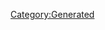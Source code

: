 {{Database/Music/MusicInfo
 |ID=126
 |Cov=127
 |Cd=1
 |Nam=120
 |Div=120
 |Ma=3
 |SerieId=4
 |SerieLogoId=4
 |WavId=127
 |VariationId=0
 |Dsc=120
 |Strt=10
 |ValkyrieBattle=1
 |ValkyrieIntro=1
 |ValkyrieIntroSky=1
 |DivaSolo=1
 |DivaMulti=1
 |Exp=3
}}
[[Category:Generated]]
